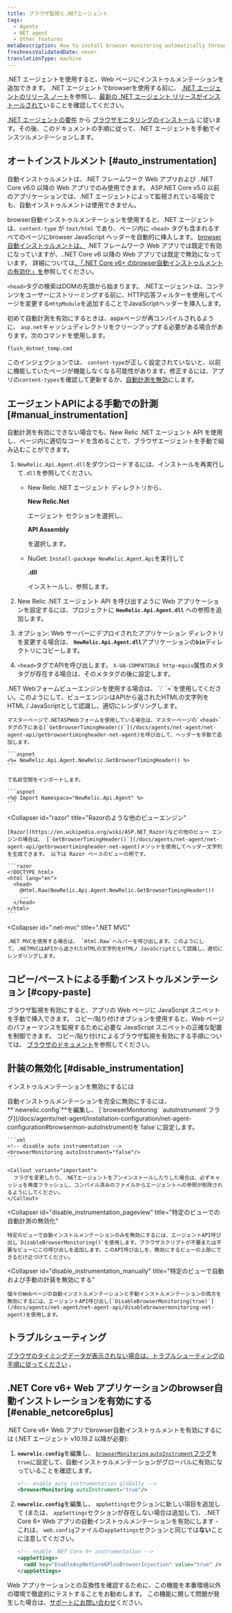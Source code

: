 ```yaml
---
title: ブラウザ監視と.NETエージェント
tags:
  - Agents
  - NET agent
  - Other features
metaDescription: How to install browser monitoring automatically through the .NET APM agent.
freshnessValidatedDate: never
translationType: machine
---
```


.NET エージェントを使用すると、Web ページに[<InlinePopover type="browser"/>](/docs/browser/new-relic-browser/getting-started/introduction-new-relic-browser)インストゥルメンテーションを追加できます。 .NET エージェントでbrowserを使用する前に、 [.NET エージェントのリリース ノート](/docs/release-notes/agent-release-notes/net-release-notes)を参照し、[最新の .NET エージェント リリースがインストールされて](/docs/agents/net-agent/installation/install-net-agent-windows)いることを確認してください。

[.NET エージェントの要件](/docs/agents/net-agent/getting-started/introduction-new-relic-net#extend) から [ブラウザモニタリングのインストール](/docs/browser/new-relic-browser/installation/install-new-relic-browser-agent) に従います。その後、このドキュメントの手順に従って、.NET エージェントを手動でインスツルメンテーションします。

## オートインストルメント [#auto_instrumentation]

<Callout variant="important">
  自動インストゥルメントは、.NET フレームワーク Web アプリおよび ..NET Core v6.0 以降の Web アプリでのみ使用できます。 ASP.NET Core v5.0 以前のアプリケーションでは、.NET エージェントによって監視されている場合でも、自動インストゥルメントは使用できません。
</Callout>

browser自動インストゥルメンテーションを使用すると、.NET エージェントは、`content-type` が `text/html` であり、ページ内に `<head>` タグも含まれるすべてのページにbrowser JavaScript ヘッダーを自動的に挿入します。 [browser自動インストゥルメントは、](/docs/agents/net-agent/configuration/net-agent-configuration#browsermon-autoInstrument) .NET フレームワーク Web アプリでは既定で有効になっていますが、..NET Core v6 以降の Web アプリでは既定で無効になっています。 詳細については[、「.NET Core v6+ のbrowser自動インストゥルメントの有効化」を](#enable_netcore6plus)参照してください。

`<head>`タグの検索はDOMの先頭から始まります。 .NETエージェントは、コンテンツをユーザーにストリーミングする前に、HTTP応答フィルターを使用してページを変更する`HttpModule`を追加することでJavaScriptヘッダーを挿入します。

初めて自動計測を有効にするときは、aspxページが再コンパイルされるように、 `asp.net`キャッシュディレクトリをクリーンアップする必要がある場合があります。次のコマンドを使用します。

```bash
flush_dotnet_temp.cmd
```

このインジェクションでは、 `content-type`が正しく設定されていないと、以前に機能していたページが機能しなくなる可能性があります。修正するには、アプリの`content-types`を確認して更新するか、[自動計測を無効](/docs/agents/net-agent/features/page-load-timing-net#disable-instrumentation)にします。

## エージェントAPIによる手動での計測 [#manual_instrumentation]

自動計測を有効にできない場合でも、New Relic .NET エージェント API を使用し、ページ内に適切なコードを含めることで、ブラウザエージェントを手動で組み込むことができます。

1. `NewRelic.Api.Agent.dll`をダウンロードするには、インストールを再実行して`.dll`を参照してください。

   * New Relic .NET エージェント ディレクトリから、

     <DNT>**New Relic.Net**</DNT>

     エージェント セクションを選択し、

     <DNT>**API Assembly**</DNT>

     を選択します。

   * NuGet: `Install-package NewRelic.Agent.Api`を実行して

     <DNT>**.dll**</DNT>

     インストールし、参照します。

2. New Relic .NET エージェント API を呼び出すように Web アプリケーションを設定するには、プロジェクトに <DNT>**`NewRelic.Api.Agent.dll`**</DNT> への参照を追加します。

3. オプション: Web サーバーにデプロイされたアプリケーション ディレクトリを変更する場合は、 <DNT>**`NewRelic.Api.Agent.dll`**</DNT>アプリケーションの<DNT>**`bin`**</DNT>ディレクトリにコピーします。

4. `<head>`タグでAPIを呼び出します。 `X-UA-COMPATIBLE http-equiv`属性のメタタグが存在する場合は、そのメタタグの後に設定します。

<CollapserGroup>
  <Collapser
    id="net-web-forms"
    title=".NET Web Forms ビューエンジン"
  >
    .NET Webフォームビューエンジンを使用する場合は、 `:` `=`を使用してください。このようにして、ビューエンジンはAPIから返されたHTMLの文字列をHTML / JavaScriptとして認識し、適切にレンダリングします。

    マスターページで.NETASPWebフォームを使用している場合は、マスターページの`<head>`タグの下にある[`GetBrowserTimingHeader()`](/docs/agents/net-agent/net-agent-api/getbrowsertimingheader-net-agent)を呼び出して、ヘッダーを手動で追加します。

    ```aspnet
    <%= NewRelic.Api.Agent.NewRelic.GetBrowserTimingHeader() %>
    ```

    で名前空間をインポートします。

    ```aspnet
    <%@ Import Namespace="NewRelic.Api.Agent" %>
    ```
  </Collapser>

  <Collapser
    id="razor"
    title="Razorのような他のビューエンジン"
  >
    [Razor](https://en.wikipedia.org/wiki/ASP.NET_Razor)などの他のビュー エンジンの場合は、 [`GetBrowserTimingHeader()`](/docs/agents/net-agent/net-agent-api/getbrowsertimingheader-net-agent)メソッドを使用してヘッダー文字列を生成できます。 以下は Razor ベースのビューの例です。

    ```razor
    <!DOCTYPE html>
    <html lang="en">
      <head>
        @Html.Raw(NewRelic.Api.Agent.NewRelic.GetBrowserTimingHeader())
        ...
      </head>
    </html>
    ```
  </Collapser>

  <Collapser
    id=".net-mvc"
    title=".NET MVC"
  >
    .NET MVCを使用する場合は、 `Html.Raw`ヘルパーを呼び出します。このようにして、.NETMVCはAPIから返されたHTMLの文字列をHTML/ JavaScriptとして認識し、適切にレンダリングします。
  </Collapser>
</CollapserGroup>

## コピー/ペーストによる手動インストゥルメンテーション [#copy-paste]

ブラウザ監視を有効にすると、アプリの Web ページに JavaScript スニペットを手動で挿入できます。 コピー/貼り付けオプションを使用すると、Web ページのパフォーマンスを監視するために必要な JavaScript スニペットの正確な配置を制御できます。 コピー/貼り付けによるブラウザ監視を有効にする手順については、 [ブラウザのドキュメント](/docs/browser/browser-monitoring/installation/install-browser-monitoring-agent/#copy-paste)を参照してください。

## 計装の無効化 [#disable_instrumentation]

インストゥルメンテーションを無効にするには

<CollapserGroup>
  <Collapser
    id="disable_auto-instrumentation"
    title="オートインストルメントの無効化"
  >
    自動インストゥルメンテーションを完全に無効にするには、 <DNT>**`newrelic.config`**</DNT>を編集し、 [`browserMonitoring` `autoInstrument`フラグ](/docs/agents/net-agent/installation-configuration/net-agent-configuration#browsermon-autoInstrument)を`false`に設定します。

    ```xml
    <!-- disable auto instrumentation -->
    <browserMonitoring autoInstrument="false"/>
    ```

    <Callout variant="important">
      フラグを変更したり、.NETエージェントをアンインストールしたりした場合は、必ずキャッシュを再度フラッシュし、コンパイル済みのファイルからエージェントへの参照が削除されるようにしてください。
    </Callout>
  </Collapser>

  <Collapser
    id="disable_instrumentation_pageview"
    title="特定のビューでの自動計測の無効化"
  >
    特定のビューで自動インストルメンテーションのみを無効にするには、エージェントAPI呼び出し`DisableBrowserMonitoring()`を使用します。ブラウザスクリプトが不要または不要なビューにこの呼び出しを追加します。このAPI呼び出しを、無効にするビューの上部にできるだけ近づけてください。
  </Collapser>

  <Collapser
    id="disable_instrumentation_manually"
    title="特定のビューで自動および手動の計装を無効にする"
  >
    個々のWebページの自動インストルメンテーションと手動インストルメンテーションの両方を無効にするには、エージェントAPI呼び出し[`DisableBrowserMonitoring(true)`](/docs/agents/net-agent/net-agent-api/disablebrowsermonitoring-net-agent)を使用します。
  </Collapser>
</CollapserGroup>

## トラブルシューティング

[ブラウザのタイミングデータが表示されない場合は、トラブルシューティングの手順に従ってください](/docs/agents/net-agent/troubleshooting/no-page-load-timing-data-appears-net) 。

## .NET Core v6+ Web アプリケーションのbrowser自動インストレーションを有効にする [#enable_netcore6plus]

.NET Core v6+ Web アプリでbrowser自動インストゥルメントを有効にするには (.NET エージェント v10.19.2 以降が必要):

1. <DNT>**`newrelic.config`**</DNT>を編集し、 [`browserMonitoring` `autoInstrument`フラグ](/docs/agents/net-agent/installation-configuration/net-agent-configuration#browsermon-autoInstrument)を`true`に設定して、自動インストゥルメンテーションがグローバルに有効になっていることを確認します。

   ```xml
   <!-- enable auto instrumentation globally -->
   <browserMonitoring autoInstrument="true"/>
   ```

2. <DNT>**`newrelic.config`**</DNT>を編集し、 `appSettings`セクションに新しい項目を追加して (または、 `appSettings`セクションが存在しない場合は追加して)、..NET Core 6+ Web アプリの自動インストゥルメンテーションを有効にします - これは、 `web.config`ファイルの`appSettings`セクションと同じでは**ない**ことに注意してください。

   ```xml
   <!-- enable .NET Core 6+ instrumentation -->
   <appSettings>
     <add key="EnableAspNetCore6PlusBrowserInjection" value="true" />
   </appSettings>
   ```

Web アプリケーションとの互換性を確認するために、この機能を本番環境以外の環境で徹底的にテストすることをお勧めします。 この機能に関して問題が発生した場合は、[サポートにお問い合わせ](/docs/new-relic-solutions/solve-common-issues/find-help-use-support-portal/)ください。